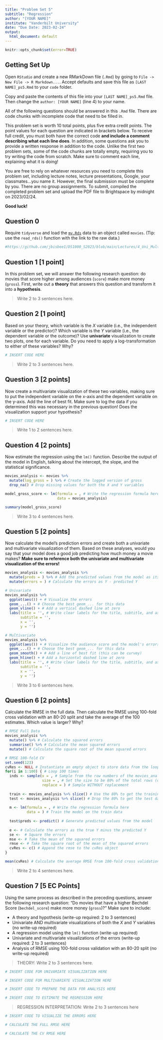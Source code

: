 ```yaml
---
title: "Problem Set 5"
subtitle: "Regression"
author: "[YOUR NAME]"
institute: "Vanderbilt University"
date: "Due Date: 2023-02-24"
output:
  html_document: default
---
```


```r
knitr::opts_chunk$set(error=TRUE)
```


## Getting Set Up

Open `RStudio` and create a new RMarkDown file (`.Rmd`) by going to `File -> New File -> R Markdown...`.
Accept defaults and save this file as `[LAST NAME]_ps5.Rmd` to your `code` folder.

Copy and paste the contents of this file into your `[LAST NAME]_ps5.Rmd` file. Then change the `author: [YOUR NAME]` (line 4) to your name.

All of the following questions should be answered in this `.Rmd` file. There are code chunks with incomplete code that need to be filled in. 

This problem set is worth 10 total points, plus five extra credit points. The point values for each question are indicated in brackets below. To receive full credit, you must both have the correct code **and include a comment describing what each line does**. In addition, some questions ask you to provide a written response in addition to the code. Unlike the first two problem sets, some of the code chunks are totally empty, requiring you to try writing the code from scratch. Make sure to comment each line, explaining what it is doing!

You are free to rely on whatever resources you need to complete this problem set, including lecture notes, lecture presentations, Google, your classmates...you name it. However, the final submission must be complete by you. There are no group assignments. To submit, compiled the completed problem set and upload the PDF file to Brightspace by midnight on 2023/02/24.

**Good luck!**

## Question 0
Require `tidyverse` and load the [`mv.Rds`](https://github.com/jbisbee1/DS1000_S2023/blob/main/Lectures/5_Regression/data/mv.Rds?raw=true') data to an object called `movies`. (Tip: use the `read_rds()` function with the link to the raw data.)
```r
#https://github.com/jbisbee1/DS1000_S2023/blob/main/Lectures/4_Uni_Multivariate/data/game_summary.Rds?raw=true')
```


## Question 1 [1 point]
In this problem set, we will answer the following research question: do movies that score higher among audiences (`score`) make more money (`gross`). First, write out a **theory** that answers this question and transform it into a **hypothesis**. 

> Write 2 to 3 sentences here.

## Question 2 [1 point]
Based on your theory, which variable is the $X$ variable (i.e., the independent variable or the predictor)? Which variable is the $Y$ variable (i.e., the dependent variable or the outcome)? Use **univariate** visualization to create two plots, one for each variable. Do you need to apply a log-transformation to either of these variables? Why?

```r
# INSERT CODE HERE
```

> Write 2 to 3 sentences here.

## Question 3 [2 points]
Now create a multivariate visualization of these two variables, making sure to put the independent variable on the x-axis and the dependent variable on the y-axis. Add the line of best fit. Make sure to log the data if you determined this was necessary in the previous question! Does the visualization support your hypothesis?

```r
# INSERT CODE HERE
```

> Write 1 to 2 sentences here.

## Question 4 [2 points]
Now estimate the regression using the `lm()` function. Describe the output of the model in English, talking about the intercept, the slope, and the statistical significance.

```r
movies_analysis <- movies %>%
  mutate(log_gross = ) %>% # Create the logged version of gross
  drop_na() # Drop missing values for both the X and Y variables

model_gross_score <- lm(formula = , # Write the regression formula here
                        data = movies_analysis)

summary(model_gross_score)
```


> Write 3 to 4 sentences here.

## Question 5 [2 points]
Now calculate the model's prediction errors and create both a univariate and multivariate visualization of them. Based on these analyses, would you say that your model does a good job predicting how much money a movie makes? **Make sure to reference both the univariate and multivariate visualization of the errors!**

```r
movies_analysis <- movies_analysis %>%
  mutate(preds = ) %>% # Add the predicted values from the model as its own column called "preds"
  mutate(errors = ) # Calculate the errors as Y - predicted Y

# Univariate
movies_analysis %>%
  ggplot(aes()) + # Visualize the errors
  geom_...() + # Choose the best geom_... for this data
  geom_vline() + # Add a vertical dashed line at zero
  labs(title = '', # Write clear labels for the title, subtitle, and axes
       subtitle = '',
       x = '',
       y = '')

# Multivariate
movies_analysis %>%
  ggplot(aes()) + # Visualize the audience score and the model's errors 
  geom_...() + # Choose the best geom_... for this data
  geom_smooth() + # Add a line of best fit (this can be curvey)
  geom_hline() + # Add a horizontal dashed line at zero
  labs(title = '', # Write clear labels for the title, subtitle, and axes
       subtitle = '',
       x = '',
       y = '')
```

> Write 3 to 6 sentences here.

## Question 6 [2 points]
Calculate the RMSE in the full data. Then calculate the RMSE using 100-fold cross validation with an 80-20 split and take the average of the 100 estimates. Which value is larger? Why?

```r
# RMSE Full Data
movies_analysis %>%
  mutate() %>% # Calculate the squared errors
  summarise() %>% # Calculate the mean squared errors
  mutate() # Calculate the square root of the mean squared errors

# RMSE 100-fold CV
set.seed(123)
cvRes <- NULL # Instantiate an empty object to store data from the loop
for(i in 1:100) { # Loop 100 times
  inds <- sample(x = , # Sample from the row numbers of the movies_analysis dataframe
                 size = , # Set the size to be 80% of the total rows (don't forget to round()!)
                 replace = ) # Sample WITHOUT replacement
  
  train <- movies_analysis %>% slice() # Use the 80% to get the training data
  test <- movies_analysis %>% slice() # Drop the 80% to get the test data
  
  m <- lm(formula = , # Write the regression formula here
          data = ) # Train the model on the train data
  
  test$preds <- predict() # Generate predicted values from the model
  
  e <- # Calculate the errors as the true Y minus the predicted Y
  se <-  # Square the errors
  mse <- # Take the mean of the squared errors
  rmse <- # Take the square root of the mean of the squared errors
  cvRes <- c() # Append the rmse to the cvRes object
} 

mean(cvRes) # Calculate the average RMSE from 100-fold cross validation
```

> Write 2 to 4 sentences here.

## Question 7 [5 EC Points]
Using the same process as described in the preceding questions, answer the following research question: "Do movies that have a higher Bechdel Score (`bechdel_score`) make more money (`gross`)?" Make sure to include:

* A theory and hypothesis (write-up required: 2 to 3 sentences)
* Univariate AND multivariate visualizations of both the $X$ and $Y$ variables (no write-up required)
* A regression model using the `lm()` function (write-up required)
* Univariate and multivariate visualizations of the errors (write-up required: 2 to 3 sentences)
* Analysis of RMSE using 100-fold cross validation with an 80-20 split (no write-up required)

> THEORY: Write 2 to 3 sentences here.

```r
# INSERT CODE FOR UNIVARIATE VISUALIZATION HERE

# INSERT CODE FOR MULTIVARIATE VISUALIZATION HERE

# INSERT CODE TO PREPARE THE DATA FOR ANALYSIS HERE

# INSERT CODE TO ESTIMATE THE REGRESSION HERE
```

> REGRESSION INTERPRETATION: Write 2 to 3 sentences here

```r
# INSERT CODE TO VISUALIZE THE ERRORS HERE

# CALCULATE THE FULL RMSE HERE

# CALCULATE THE CV RMSE HERE
```


